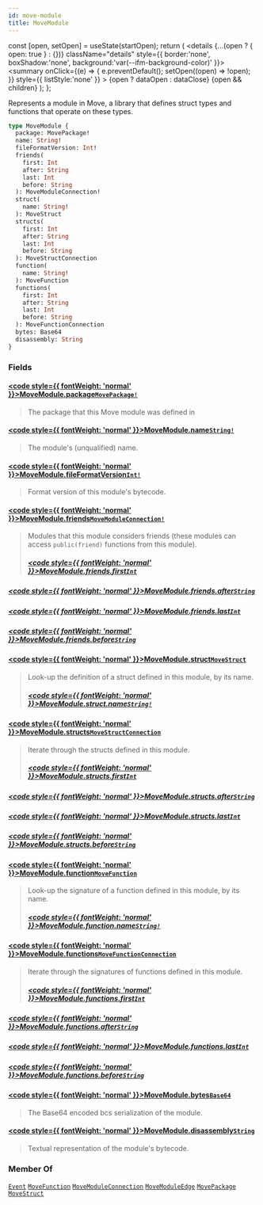 ```yaml
---
id: move-module
title: MoveModule
---
```









  const [open, setOpen] = useState(startOpen);
  return (
    <details {...(open ? { open: true } : {})} className="details" style={{ border:'none', boxShadow:'none', background:'var(--ifm-background-color)' }}>
      <summary
        onClick={(e) => {
          e.preventDefault();
          setOpen((open) => !open);
        }}
        style={{ listStyle:'none' }}
      >
      {open ? dataOpen : dataClose}
      </summary>
      {open && children}
    </details>
  );
};








Represents a module in Move, a library that defines struct types
and functions that operate on these types.


```graphql
type MoveModule {
  package: MovePackage!
  name: String!
  fileFormatVersion: Int!
  friends(
    first: Int
    after: String
    last: Int
    before: String
  ): MoveModuleConnection!
  struct(
    name: String!
  ): MoveStruct
  structs(
    first: Int
    after: String
    last: Int
    before: String
  ): MoveStructConnection
  function(
    name: String!
  ): MoveFunction
  functions(
    first: Int
    after: String
    last: Int
    before: String
  ): MoveFunctionConnection
  bytes: Base64
  disassembly: String
}
```




### Fields

#### [<code style={{ fontWeight: 'normal' }}>MoveModule.<b>package</b></code>](#)<Bullet />[`MovePackage!`](/references/iota-api/iota-graphql/reference/types/objects/move-package) <Badge class="badge badge--secondary" text="non-null"/> <Badge class="badge badge--secondary" text="object"/> 
> 
> 
> The package that this Move module was defined in
> 

#### [<code style={{ fontWeight: 'normal' }}>MoveModule.<b>name</b></code>](#)<Bullet />[`String!`](/references/iota-api/iota-graphql/reference/types/scalars/string) <Badge class="badge badge--secondary" text="non-null"/> <Badge class="badge badge--secondary" text="scalar"/> 
> 
> 
> The module's (unqualified) name.
> 

#### [<code style={{ fontWeight: 'normal' }}>MoveModule.<b>fileFormatVersion</b></code>](#)<Bullet />[`Int!`](/references/iota-api/iota-graphql/reference/types/scalars/int) <Badge class="badge badge--secondary" text="non-null"/> <Badge class="badge badge--secondary" text="scalar"/> 
> 
> 
> Format version of this module's bytecode.
> 

#### [<code style={{ fontWeight: 'normal' }}>MoveModule.<b>friends</b></code>](#)<Bullet />[`MoveModuleConnection!`](/references/iota-api/iota-graphql/reference/types/objects/move-module-connection) <Badge class="badge badge--secondary" text="non-null"/> <Badge class="badge badge--secondary" text="object"/> 
> 
> 
> Modules that this module considers friends (these modules can access `public(friend)`
> functions from this module).
> ##### [<code style={{ fontWeight: 'normal' }}>MoveModule.friends.<b>first</b></code>](#)<Bullet />[`Int`](/references/iota-api/iota-graphql/reference/types/scalars/int) <Badge class="badge badge--secondary" text="scalar"/> 
> 
> 
> 
> 

##### [<code style={{ fontWeight: 'normal' }}>MoveModule.friends.<b>after</b></code>](#)<Bullet />[`String`](/references/iota-api/iota-graphql/reference/types/scalars/string) <Badge class="badge badge--secondary" text="scalar"/> 
> 
> 
> 
> 

##### [<code style={{ fontWeight: 'normal' }}>MoveModule.friends.<b>last</b></code>](#)<Bullet />[`Int`](/references/iota-api/iota-graphql/reference/types/scalars/int) <Badge class="badge badge--secondary" text="scalar"/> 
> 
> 
> 
> 

##### [<code style={{ fontWeight: 'normal' }}>MoveModule.friends.<b>before</b></code>](#)<Bullet />[`String`](/references/iota-api/iota-graphql/reference/types/scalars/string) <Badge class="badge badge--secondary" text="scalar"/> 
> 
> 
> 
> 

#### [<code style={{ fontWeight: 'normal' }}>MoveModule.<b>struct</b></code>](#)<Bullet />[`MoveStruct`](/references/iota-api/iota-graphql/reference/types/objects/move-struct) <Badge class="badge badge--secondary" text="object"/> 
> 
> 
> Look-up the definition of a struct defined in this module, by its name.
> ##### [<code style={{ fontWeight: 'normal' }}>MoveModule.struct.<b>name</b></code>](#)<Bullet />[`String!`](/references/iota-api/iota-graphql/reference/types/scalars/string) <Badge class="badge badge--secondary" text="non-null"/> <Badge class="badge badge--secondary" text="scalar"/> 
> 
> 
> 
> 

#### [<code style={{ fontWeight: 'normal' }}>MoveModule.<b>structs</b></code>](#)<Bullet />[`MoveStructConnection`](/references/iota-api/iota-graphql/reference/types/objects/move-struct-connection) <Badge class="badge badge--secondary" text="object"/> 
> 
> 
> Iterate through the structs defined in this module.
> ##### [<code style={{ fontWeight: 'normal' }}>MoveModule.structs.<b>first</b></code>](#)<Bullet />[`Int`](/references/iota-api/iota-graphql/reference/types/scalars/int) <Badge class="badge badge--secondary" text="scalar"/> 
> 
> 
> 
> 

##### [<code style={{ fontWeight: 'normal' }}>MoveModule.structs.<b>after</b></code>](#)<Bullet />[`String`](/references/iota-api/iota-graphql/reference/types/scalars/string) <Badge class="badge badge--secondary" text="scalar"/> 
> 
> 
> 
> 

##### [<code style={{ fontWeight: 'normal' }}>MoveModule.structs.<b>last</b></code>](#)<Bullet />[`Int`](/references/iota-api/iota-graphql/reference/types/scalars/int) <Badge class="badge badge--secondary" text="scalar"/> 
> 
> 
> 
> 

##### [<code style={{ fontWeight: 'normal' }}>MoveModule.structs.<b>before</b></code>](#)<Bullet />[`String`](/references/iota-api/iota-graphql/reference/types/scalars/string) <Badge class="badge badge--secondary" text="scalar"/> 
> 
> 
> 
> 

#### [<code style={{ fontWeight: 'normal' }}>MoveModule.<b>function</b></code>](#)<Bullet />[`MoveFunction`](/references/iota-api/iota-graphql/reference/types/objects/move-function) <Badge class="badge badge--secondary" text="object"/> 
> 
> 
> Look-up the signature of a function defined in this module, by its name.
> ##### [<code style={{ fontWeight: 'normal' }}>MoveModule.function.<b>name</b></code>](#)<Bullet />[`String!`](/references/iota-api/iota-graphql/reference/types/scalars/string) <Badge class="badge badge--secondary" text="non-null"/> <Badge class="badge badge--secondary" text="scalar"/> 
> 
> 
> 
> 

#### [<code style={{ fontWeight: 'normal' }}>MoveModule.<b>functions</b></code>](#)<Bullet />[`MoveFunctionConnection`](/references/iota-api/iota-graphql/reference/types/objects/move-function-connection) <Badge class="badge badge--secondary" text="object"/> 
> 
> 
> Iterate through the signatures of functions defined in this module.
> ##### [<code style={{ fontWeight: 'normal' }}>MoveModule.functions.<b>first</b></code>](#)<Bullet />[`Int`](/references/iota-api/iota-graphql/reference/types/scalars/int) <Badge class="badge badge--secondary" text="scalar"/> 
> 
> 
> 
> 

##### [<code style={{ fontWeight: 'normal' }}>MoveModule.functions.<b>after</b></code>](#)<Bullet />[`String`](/references/iota-api/iota-graphql/reference/types/scalars/string) <Badge class="badge badge--secondary" text="scalar"/> 
> 
> 
> 
> 

##### [<code style={{ fontWeight: 'normal' }}>MoveModule.functions.<b>last</b></code>](#)<Bullet />[`Int`](/references/iota-api/iota-graphql/reference/types/scalars/int) <Badge class="badge badge--secondary" text="scalar"/> 
> 
> 
> 
> 

##### [<code style={{ fontWeight: 'normal' }}>MoveModule.functions.<b>before</b></code>](#)<Bullet />[`String`](/references/iota-api/iota-graphql/reference/types/scalars/string) <Badge class="badge badge--secondary" text="scalar"/> 
> 
> 
> 
> 

#### [<code style={{ fontWeight: 'normal' }}>MoveModule.<b>bytes</b></code>](#)<Bullet />[`Base64`](/references/iota-api/iota-graphql/reference/types/scalars/base-64) <Badge class="badge badge--secondary" text="scalar"/> 
> 
> 
> The Base64 encoded bcs serialization of the module.
> 

#### [<code style={{ fontWeight: 'normal' }}>MoveModule.<b>disassembly</b></code>](#)<Bullet />[`String`](/references/iota-api/iota-graphql/reference/types/scalars/string) <Badge class="badge badge--secondary" text="scalar"/> 
> 
> 
> Textual representation of the module's bytecode.
> 





### Member Of

[`Event`](/references/iota-api/iota-graphql/reference/types/objects/event)  <Badge class="badge badge--secondary" text="object"/><Bullet />[`MoveFunction`](/references/iota-api/iota-graphql/reference/types/objects/move-function)  <Badge class="badge badge--secondary" text="object"/><Bullet />[`MoveModuleConnection`](/references/iota-api/iota-graphql/reference/types/objects/move-module-connection)  <Badge class="badge badge--secondary" text="object"/><Bullet />[`MoveModuleEdge`](/references/iota-api/iota-graphql/reference/types/objects/move-module-edge)  <Badge class="badge badge--secondary" text="object"/><Bullet />[`MovePackage`](/references/iota-api/iota-graphql/reference/types/objects/move-package)  <Badge class="badge badge--secondary" text="object"/><Bullet />[`MoveStruct`](/references/iota-api/iota-graphql/reference/types/objects/move-struct)  <Badge class="badge badge--secondary" text="object"/>

